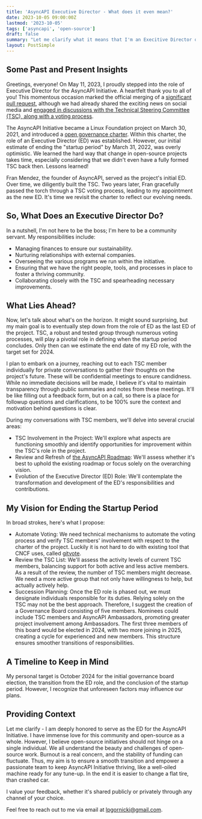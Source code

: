 ```yaml
---
title: 'AsyncAPI Executive Director - What does it even mean?'
date: 2023-10-05 09:00:00Z
lastmod: '2023-10-05'
tags: ['asyncapi', 'open-source']
draft: false
summary: "Let me clarify what it means that I'm an Execitive Director of AsyncAPI Initiative and let me set some goals for the future."
layout: PostSimple
---
```


<TOCInline toc={props.toc} toHeading={5} />

## Some Past and Present Insights

Greetings, everyone! On May 11, 2023, I proudly stepped into the role of Executive Director for the AsyncAPI Initiative. A heartfelt thank you to all of you! This momentous occasion marked the official merging of a [significant pull request](https://github.com/asyncapi/community/pull/702), although we had already shared the exciting news on social media and [engaged in discussions with the Technical Steering Committee (TSC), along with a voting process](https://github.com/orgs/asyncapi/discussions/615).

The AsyncAPI Initiative became a Linux Foundation project on March 30, 2021, and introduced a [open governance charter](https://github.com/asyncapi/community/blob/master/CHARTER.md).
Within this charter, the role of an Executive Director (ED) was established. However, our initial estimate of ending the "startup period" by March 31, 2022, was overly optimistic.
We learned the hard way that change in open-source projects takes time, especially considering that we didn't even have a fully formed TSC back then. Lessons learned!

Fran Mendez, the founder of AsyncAPI, served as the project's initial ED. Over time, we diligently built the TSC. Two years later, Fran gracefully passed the torch through a TSC voting process, leading to my appointment as the new ED. It's time we revisit the charter to reflect our evolving needs.

## So, What Does an Executive Director Do?

In a nutshell, I'm not here to be the boss; I'm here to be a community servant. My responsibilities include:

- Managing finances to ensure our sustainability.
- Nurturing relationships with external companies.
- Overseeing the various programs we run within the initiative.
- Ensuring that we have the right people, tools, and processes in place to foster a thriving community.
- Collaborating closely with the TSC and spearheading necessary improvements.

## What Lies Ahead?

Now, let's talk about what's on the horizon. It might sound surprising, but my main goal is to eventually step down from the role of ED as the last ED of the project.
TSC, a robust and tested group through numerous voting processes, will play a pivotal role in defining when the startup period concludes. Only then can we estimate the end date of my ED role, with the target set for 2024.

I plan to embark on a journey, reaching out to each TSC member individually for private conversations to gather their thoughts on the project's future. These will be confidential meetings to ensure candidness. While no immediate decisions will be made, I believe it's vital to maintain transparency through public summaries and notes from these meetings. It'll be like filling out a feedback form, but on a call, so there is a place for followup questions and clarifications, to be 100% sure the context and motivation behind questions is clear.

During my conversations with TSC members, we'll delve into several crucial areas:

- TSC Involvement in the Project: We'll explore what aspects are functioning smoothly and identify opportunities for improvement within the TSC's role in the project.
- Review and Refresh of [the AsyncAPI Roadmap](https://www.asyncapi.com/roadmap): We'll assess whether it's best to uphold the existing roadmap or focus solely on the overarching vision.
- Evolution of the Executive Director (ED) Role: We'll contemplate the transformation and development of the ED's responsibilities and contributions.

## My Vision for Ending the Startup Period

In broad strokes, here's what I propose:

- Automate Voting: We need technical mechanisms to automate the voting process and verify TSC members' involvement with respect to the charter of the project. Luckily it is not hard to do with existing tool that CNCF uses, called [gitvote](https://github.com/cncf/gitvote).
- Review the TSC List: We'll assess the activity levels of current TSC members, balancing support for both active and less active members. As a result of the review, the number of TSC members might decrease. We need a more active group that not only have willingness to help, but actually actively help.
- Succession Planning: Once the ED role is phased out, we must designate individuals responsible for its duties. Relying solely on the TSC may not be the best approach. Therefore, I suggest the creation of a Governance Board consisting of five members. Nominees could include TSC members and AsyncAPI Ambassadors, promoting greater project involvement among Ambassadors. The first three members of this board would be elected in 2024, with two more joining in 2025, creating a cycle for experienced and new members. This structure ensures smoother transitions of responsibilities.

## A Timeline to Keep in Mind

My personal target is October 2024 for the initial governance board election, the transition from the ED role, and the conclusion of the startup period. However, I recognize that unforeseen factors may influence our plans.

## Providing Context

Let me clarify - I am deeply honored to serve as the ED for the AsyncAPI Initiative. I have immense love for this community and open-source as a whole.
However, I believe open-source initiatives should not hinge on a single individual. We all understand the beauty and challenges of open-source work. Burnout is a real concern, and the stability of funding can fluctuate.
Thus, my aim is to ensure a smooth transition and empower a passionate team to keep AsyncAPI Initiative thriving, like a well-oiled machine ready for any tune-up. In the end it is easier to change a flat tire, than crashed car.

I value your feedback, whether it's shared publicly or privately through any channel of your choice.

Feel free to reach out to me via email at lpgornicki@gmail.com.

